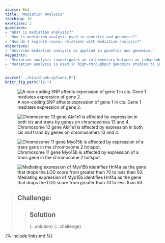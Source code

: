 ```yaml
---
source: Rmd
title: "Mediation Analysis"
teaching: 10
exercises: 2
questions:
- "What is mediation analysis?"
- "How is mediation analysis used in genetics and genomics?"
- "How do I explore causal relations with mediation analysis?"
objectives:
- "Describe mediation analysis as applied in genetics and genomics."
keypoints:
- "Mediation analysis investigates an intermediary between an independent variable and its effect on a dependent variable."
- "Mediation analysis is used in high-throughput genomics studies to identify molecular phenotypes, such as gene expression or methylation traits, that mediate the effect of genetic variation on disease phenotypes or other outcomes of interest." 
---
```


```r
source("../bin/chunk-options.R")
knitr_fig_path("12-")
```

![A non-coding SNP affects expression of gene 1 in cis. Gene 1 mediates expression of gene 2.](../fig/mediator-gene1.png)

![Chromosome 13 gene Akr1e1 is affected by expression in both cis and trans by genes on chromosomes 13 and 4.](../fig/LOD-plot-Akr1e1.png)

![Chromosome 11 gene Myo15b is affected by expression of a trans gene in the chromosome 2 hotspot.](../fig/LOD-plot-Myo15b.png)

![Mediating expression of Myo15b identifies Hnf4a as the gene that drops the LOD score from greater than 70 to less than 50.](../fig/mediation-Hnf4a-Myo15b.png)

> ## Challenge: 
>
> > ## Solution
> >
> > 
> > 
> > 
> {: .solution}
{: .challenge}


{% include links.md %}
